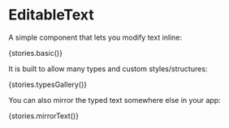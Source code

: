 
<Meta title="EditableText" component={EditableText} />

# EditableText

A simple component that lets you modify text inline:

<Story name="basic">{stories.basic()}</Story>

It is built to allow many types and custom styles/structures:

<Story name="types">{stories.typesGallery()}</Story>

You can also mirror the typed text somewhere else in your app:

<Story name="mirror">{stories.mirrorText()}</Story>
